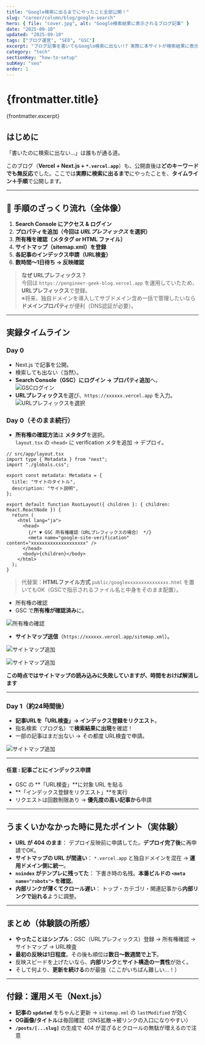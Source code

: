 ```yaml
---
title: "Google検索に出るまでにやったこと全部公開！"
slug: "career/column/blog/google-search"
hero: { file: "cover.jpg", alt: "Google検索結果に表示されるブログ記事" }
date: "2025-09-10"
updated: "2025-09-10"
tags: ["ブログ運営", "SEO", "GSC"]
excerpt: "ブログ記事を書いてもGoogle検索に出ない!? 実際に本サイトが検索結果に表示されるまでのフロー"
category: "tech"
sectionKey: "how-to-setup"
subKey: "seo"
order: 1
---
```

# {frontmatter.title}
{frontmatter.excerpt}

## はじめに

「書いたのに検索に出ない…」は誰もが通る道。  

このブログ（**Vercel + Next.js + `*.vercel.app`**）も、公開直後は**どのキーワードでも無反応**でした。ここでは**実際に検索に出るまで**にやったことを、**タイムライン＋手順**で公開します。

---

## 🔑 手順のざっくり流れ（全体像）

1. **Search Console にアクセス & ログイン**
2. **プロパティを追加（今回は *URLプレフィックス* を選択）**
3. **所有権を確認（メタタグ or HTML ファイル）**
4. **サイトマップ（sitemap.xml）を登録**
5. **各記事のインデックス申請（URL検査）**
6. **数時間〜1日待ち → 反映確認**

> **なぜ URLプレフィックス？**  
> 今回は `https://pengineer-geek-blog.vercel.app` を運用していたため、**URLプレフィックス**で登録。  
> ※将来、独自ドメインを導入してサブドメイン含め一括で管理したいなら**ドメインプロパティ**が便利（DNS認証が必要）。

---

## 実録タイムライン

### Day 0
- Next.js で記事を公開。  
- 検索しても出ない（当然）。  
- **Search Console（GSC）にログイン → プロパティ追加**へ。
  <img 
    src="https://pub-c07fd8d39c7745bea0ba922479c92da8.r2.dev/career/column/blog/google-search/image7.jpg" 
    alt="GSCログイン"
    className="rounded-md border border-muted w-full mb-4"
  />
- **URLプレフィックス**を選び、`https://xxxxxx.vercel.app` を入力。
  <img 
    src="https://pub-c07fd8d39c7745bea0ba922479c92da8.r2.dev/career/column/blog/google-search/image2.jpg" 
    alt="URLプレフィックスを選択"
    className="rounded-md border border-muted w-full mb-4"
  />

### Day 0（そのまま続行）
- **所有権の確認方法**は **メタタグ**を選択。  
  `layout.tsx` の `<head>` に verification メタを追加 → デプロイ。

```tsx
// src/app/layout.tsx
import type { Metadata } from "next";
import "./globals.css";

export const metadata: Metadata = {
  title: "サイトのタイトル",
  description: "サイト説明",
};

export default function RootLayout({ children }: { children: React.ReactNode }) {
  return (
    <html lang="ja">
      <head>
        {/* ▼ GSC 所有権確認（URLプレフィックスの場合） */}
        <meta name="google-site-verification" content="xxxxxxxxxxxxxxxxxxxx" />
      </head>
      <body>{children}</body>
    </html>
  );
}
```

> 代替案：**HTMLファイル方式**
> `public/googlexxxxxxxxxxxxxxx.html` を置いてもOK（GSCで指示されるファイル名と中身をそのまま配置）。

- 所有権の確認
- GSC で**所有権が確認済み**に。

<img 
  src="https://pub-c07fd8d39c7745bea0ba922479c92da8.r2.dev/career/column/blog/google-search/image6.jpg" 
  alt="所有権の確認"
  className="rounded-md border border-muted w-full mb-4"
/>

* **サイトマップ送信**（`https://xxxxxx.vercel.app/sitemap.xml`）。

<img 
  src="https://pub-c07fd8d39c7745bea0ba922479c92da8.r2.dev/career/column/blog/google-search/image1.jpg" 
  alt="サイトマップ追加"
  className="rounded-md border border-muted w-full mb-4"
/>

<img 
  src="https://pub-c07fd8d39c7745bea0ba922479c92da8.r2.dev/career/column/blog/google-search/image5.jpg" 
  alt="サイトマップ追加"
  className="rounded-md border border-muted w-full mb-4"
/>

**この時点ではサイトマップの読み込みに失敗していますが、時間をおけば解消します**

---

### Day 1（約24時間後）

* **記事URLを「URL検査」→ インデックス登録をリクエスト**。
* 指名検索（ブログ名）で**検索結果に出現**を確認！
* 一部の記事はまだ出ない → その都度 URL検査で申請。

<img 
  src="https://pub-c07fd8d39c7745bea0ba922479c92da8.r2.dev/career/column/blog/google-search/image4.jpg" 
  alt="サイトマップ追加"
  className="rounded-md border border-muted w-full mb-4"
/>

---

#### 任意 : 記事ごとにインデックス申請

* GSC の \*\*「URL検査」\*\*に対象 URL を貼る
* \*\*「インデックス登録をリクエスト」\*\*を実行
* リクエストは回数制限あり → **優先度の高い記事から**申請

---

## うまくいかなかった時に見たポイント（実体験）

* **URL が 404 のまま**：
  デプロイ反映前に申請してた。**デプロイ完了後**に再申請でOK。
* **サイトマップの URL が間違い**：
  `*.vercel.app` と独自ドメインを混在 → **運用ドメイン側に統一**。
* **`noindex` がテンプレに残ってた**：
  下書き時の名残。**本番ビルドの `<meta name="robots">` を確認**。
* **内部リンクが薄くてクロール遅い**：
  トップ・カテゴリ・関連記事から**内部リンクで辿れる**ように調整。

---

## まとめ（体験談の所感）

* **やったことはシンプル**：GSC（URLプレフィックス）登録 → 所有権確認 → サイトマップ → URL検査
* **最初の反映は1日程度**。その後も順位は**数日〜数週間で上下**。
* 反映スピードを上げたいなら、**内部リンク**と**サイト構造の一貫性**が効く。
* そして何より、**更新を続ける**のが最強（ここがいちばん難しい…！）

---

## 付録：運用メモ（Next.js）

* **記事の `updated`** をちゃんと更新 → `sitemap.xml` の `lastModified` が効く
* **OG画像/タイトル**は毎回確認（SNS拡散→被リンクの入口になりやすい）
* **`/posts/[...slug]`** の生成で 404 が混ざるとクロールの無駄が増えるので注意
